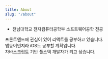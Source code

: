 ```yaml
---
title: About
slug: "/about"
---
```


- 전남대학교 전자컴퓨터공학부 소프트웨어공학 전공

프론트엔드에 관심이 있어 리액트를 공부하고 있습니다. <br/>
앱등이인지라 iOS도 공부할 계획입니다.<br/>
자바스크립트 기반 풀스택 개발자가 되고 싶습니다.